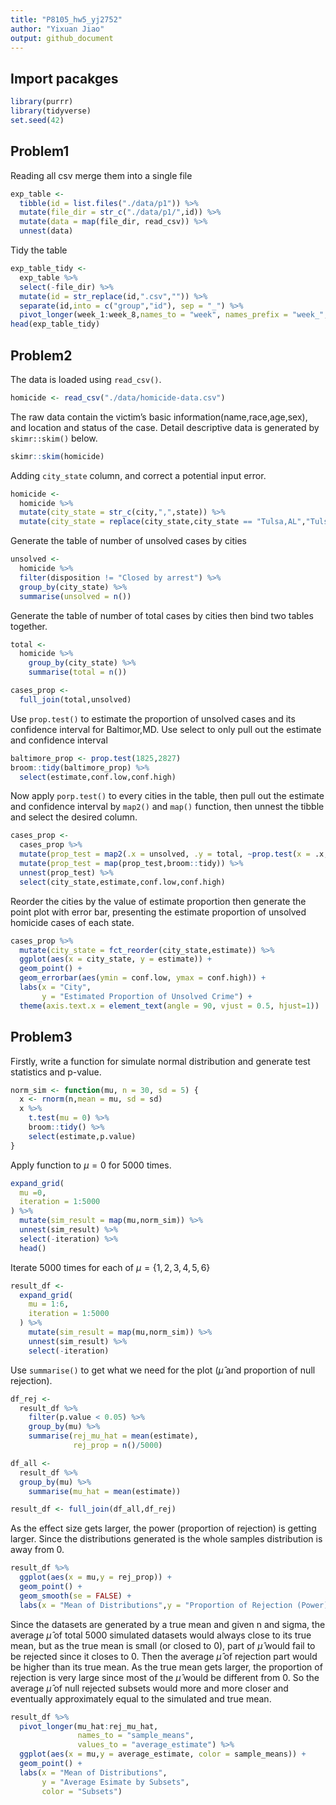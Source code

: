 ```yaml
---
title: "P8105_hw5_yj2752"
author: "Yixuan Jiao"
output: github_document
---
```

## Import pacakges
```r
library(purrr)
library(tidyverse)
set.seed(42)
```


## Problem1
Reading all csv merge them into a single file
```r
exp_table <- 
  tibble(id = list.files("./data/p1")) %>%
  mutate(file_dir = str_c("./data/p1/",id)) %>%
  mutate(data = map(file_dir, read_csv)) %>%
  unnest(data)
```
Tidy the table
```r
exp_table_tidy <- 
  exp_table %>%
  select(-file_dir) %>%
  mutate(id = str_replace(id,".csv","")) %>%
  separate(id,into = c("group","id"), sep = "_") %>%
  pivot_longer(week_1:week_8,names_to = "week", names_prefix = "week_",values_to = "data")
head(exp_table_tidy)
```

## Problem2
The data is loaded using `read_csv()`.
```r
homicide <- read_csv("./data/homicide-data.csv")
```
The raw data contain the victim's basic information(name,race,age,sex), and location and status of the case. Detail descriptive data is generated by `skimr::skim()` below.
```r
skimr::skim(homicide)
```
Adding `city_state` column, and correct a potential input error.
```r
homicide <- 
  homicide %>%
  mutate(city_state = str_c(city,",",state)) %>%
  mutate(city_state = replace(city_state,city_state == "Tulsa,AL","Tulsa,OK"))
```
Generate the table of number of unsolved cases by cities
```r
unsolved <-
  homicide %>%
  filter(disposition != "Closed by arrest") %>%
  group_by(city_state) %>%
  summarise(unsolved = n())
```
Generate the table of number of total cases by cities then bind two tables together.
```r
total <-
  homicide %>%
    group_by(city_state) %>%
    summarise(total = n())

cases_prop <- 
  full_join(total,unsolved)
```
Use `prop.test()` to estimate the proportion of unsolved cases and its confidence interval for Baltimor,MD. Use select to only pull out the estimate and confidence interval
```r
baltimore_prop <- prop.test(1825,2827)
broom::tidy(baltimore_prop) %>%
  select(estimate,conf.low,conf.high)
```
Now apply `porp.test()` to every cities in the table, then pull out the estimate and confidence interval by `map2()` and `map()` function, then unnest the tibble and select the desired column.
```r
cases_prop <- 
  cases_prop %>%
  mutate(prop_test = map2(.x = unsolved, .y = total, ~prop.test(x = .x, n = .y))) %>%
  mutate(prop_test = map(prop_test,broom::tidy)) %>%
  unnest(prop_test) %>%
  select(city_state,estimate,conf.low,conf.high)
```
Reorder the cities by the value of estimate proportion then generate the point plot with error bar, presenting the estimate proportion of unsolved homicide cases of each state.
```r
cases_prop %>%
  mutate(city_state = fct_reorder(city_state,estimate)) %>%
  ggplot(aes(x = city_state, y = estimate)) +
  geom_point() +
  geom_errorbar(aes(ymin = conf.low, ymax = conf.high)) +
  labs(x = "City",
       y = "Estimated Proportion of Unsolved Crime") +
  theme(axis.text.x = element_text(angle = 90, vjust = 0.5, hjust=1))
```

## Problem3
Firstly, write a function for simulate normal distribution and generate test statistics and p-value.
```r
norm_sim <- function(mu, n = 30, sd = 5) {
  x <- rnorm(n,mean = mu, sd = sd)
  x %>%
    t.test(mu = 0) %>%
    broom::tidy() %>%
    select(estimate,p.value)
}
```
Apply function to $\mu = 0$ for 5000 times.
```r
expand_grid(
  mu =0,
  iteration = 1:5000
) %>%
  mutate(sim_result = map(mu,norm_sim)) %>%
  unnest(sim_result) %>% 
  select(-iteration) %>%
  head()
```
Iterate 5000 times for each of $\mu = \{1,2,3,4,5,6\}$
```r
result_df <-
  expand_grid(
    mu = 1:6,
    iteration = 1:5000
  ) %>%
    mutate(sim_result = map(mu,norm_sim)) %>%
    unnest(sim_result) %>% 
    select(-iteration)
```
Use `summarise()` to get what we need for the plot ($\hat{\mu}$ and proportion of null rejection).
```r
df_rej <-
  result_df %>%
    filter(p.value < 0.05) %>%
    group_by(mu) %>%
    summarise(rej_mu_hat = mean(estimate),
              rej_prop = n()/5000)

df_all <-
  result_df %>%
  group_by(mu) %>%
    summarise(mu_hat = mean(estimate))

result_df <- full_join(df_all,df_rej)
```
As the effect size gets larger, the power (proportion of rejection) is getting larger. Since the distributions generated is the whole samples distribution is away from 0.
```r
result_df %>%
  ggplot(aes(x = mu,y = rej_prop)) +
  geom_point() +
  geom_smooth(se = FALSE) +
  labs(x = "Mean of Distributions",y = "Proportion of Rejection (Power)")
```
Since the datasets are generated by a true mean and given n and sigma, the average $\hat{\mu}$ of total 5000 simulated datasets would always close to its true mean, but as the true mean is small (or closed to 0), part of $\hat{\mu}$ would fail to be rejected since it closes to 0. Then the average $\hat{\mu}$ of rejection part would be higher than its true mean. As the true mean gets larger, the proportion of rejection is very large since most of the $\hat{\mu}$ would be different from 0. So the average $\hat{\mu}$ of null rejected subsets would more and more closer and eventually approximately equal to the simulated and true mean.
```r
result_df %>%
  pivot_longer(mu_hat:rej_mu_hat, 
               names_to = "sample_means",
               values_to = "average_estimate") %>%
  ggplot(aes(x = mu,y = average_estimate, color = sample_means)) +
  geom_point() +
  labs(x = "Mean of Distributions",
       y = "Average Esimate by Subsets",
       color = "Subsets")
```

